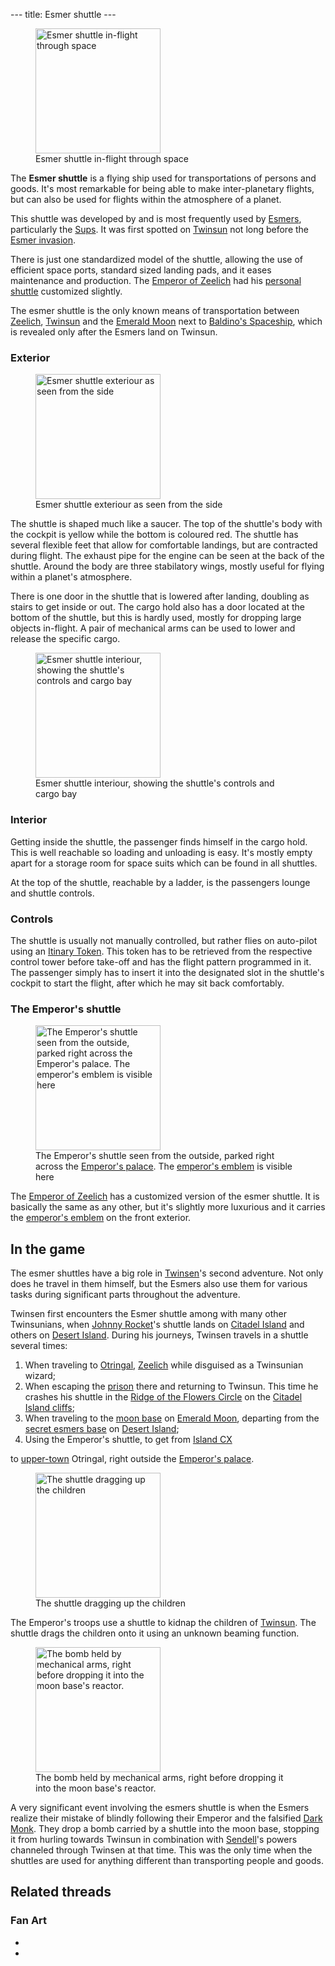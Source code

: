 ---
title: Esmer shuttle
---

{{twinsunica import}}{{Infobox Transport
 |image=
}}

[[Image:Screenshot-lba2-movies-07-esmers_shuttle-VOYAGEZ43.gif|right|thumb|200px|Esmer shuttle in-flight through space]]

The '''Esmer shuttle''' is a flying ship used for transportations of persons and goods. It's most remarkable for being able to make inter-planetary flights, but can also be used for flights within the atmosphere of a planet.

This shuttle was developed by and is most frequently used by [[Esmer]]s, particularly the [[Sup]]s. It was first spotted on [[Twinsun]] not long before the [[Esmer#The_Esmer_invasion|Esmer invasion]].

There is just one standardized model of the shuttle, allowing the use of efficient space ports, standard sized landing pads, and it eases maintenance and production. The [[Emperor of Zeelich]] had his [[#The_Emperor\'s_shuttle|personal shuttle]] customized slightly.

The esmer shuttle is the only known means of transportation between [[Zeelich]], [[Twinsun]] and the [[Emerald Moon]] next to [[Baldino's Spaceship]], which is revealed only after the Esmers land on Twinsun.

===Exterior===

[[Image:Screenshot-lba2-movies-07-esmers_shuttle-VOYAGEZ09.gif|right|thumb|200px|Esmer shuttle exteriour as seen from the side]]

The shuttle is shaped much like a saucer. The top of the shuttle's body with the cockpit is yellow while the bottom is coloured red. The shuttle has several flexible feet that allow for comfortable landings, but are contracted during flight. The exhaust pipe for the engine can be seen at the back of the shuttle. Around the body are three stabilatory wings, mostly useful for flying within a planet's atmosphere.

There is one door in the shuttle that is lowered after landing, doubling as stairs to get inside or out. The cargo hold also has a door located at the bottom of the shuttle, but this is hardly used, mostly for dropping large objects in-flight. A pair of mechanical arms can be used to lower and release the specific cargo.

[[Image:Shuttle.jpg|left|thumb|200px|Esmer shuttle interiour, showing the shuttle's controls and cargo bay]]

===Interior===

Getting inside the shuttle, the passenger finds himself in the cargo hold. This is well reachable so loading and unloading is easy. It's mostly empty apart for a storage room for space suits which can be found in all shuttles.

At the top of the shuttle, reachable by a ladder, is the passengers lounge and shuttle controls.

===Controls===

The shuttle is usually not manually controlled, but rather flies on auto-pilot using an [[Itinary Token]]. This token has to be retrieved from the respective control tower before take-off and has the flight pattern programmed in it. The passenger simply has to insert it into the designated slot in the shuttle's cockpit to start the flight, after which he may sit back comfortably.

===The Emperor's shuttle===

[[Image:Screenshot-lba2-ingame-otringal-emperial_shuttle_platform.gif|right|thumb|200px|The Emperor's shuttle seen from the outside, parked right across the [[Emperor's palace]]. The [[emperor's emblem]] is visible here]]

The [[Emperor of Zeelich]] has a customized version of the esmer shuttle. It is basically the same as any other, but it's slightly more luxurious and it carries the [[emperor's emblem]] on the front exterior.

==In the game==

The esmer shuttles have a big role in [[Twinsen]]'s second adventure. Not only does he travel in them himself, but the Esmers also use them for various tasks during significant parts throughout the adventure.

Twinsen first encounters the Esmer shuttle among with many other Twinsunians, when [[Johnny Rocket]]'s shuttle lands on [[Citadel Island]] and others on [[Desert Island]]. During his journeys, Twinsen travels in a shuttle several times:

<ol><li>When traveling to [[Otringal]], [[Zeelich]] while disguised as a Twinsunian wizard;</li>
<li>When escaping the [[Otringal prison|prison]] there and returning to Twinsun. This time he crashes his shuttle in the [[Ridge of the Flowers Circle]] on the [[Citadel Island cliffs]];</li>
<li>When traveling to the [[moon base]] on [[Emerald Moon]], departing from the [[secret esmers base]] on [[Desert Island]];</li>
<li>Using the Emperor's shuttle, to get from [[Island CX]]</li> to [[Upper city|upper-town]] Otringal, right outside the [[Emperor's palace]].</li>
</ol>

[[Image:Screenshot-lba2-movies-12-children abduction-ENFA362.gif|200px|right|thumb|The shuttle dragging up the children]]

The Emperor's troops use a shuttle to kidnap the children of [[Twinsun]]. The shuttle drags the children onto it using an unknown beaming function.

[[Image:Screenshot-lba2-movies-25-ending_1-END1865.gif|thumb|right|200px|The bomb held by mechanical arms, right before dropping it into the moon base's reactor.]]

A very significant event involving the esmers shuttle is when the Esmers realize their mistake of blindly following their Emperor and the falsified [[Dark Monk]]. They drop a bomb carried by a shuttle into the moon base, stopping it from hurling towards Twinsun in combination with [[Sendell]]'s powers channeled through Twinsen at that time. This was the only time when the shuttles are used for anything different than transporting people and goods.

==Related threads==
===Fan Art===
* {{post|id=34217|title=Esmers shuttle}}
* {{post|id=111337|title=pictures!}}